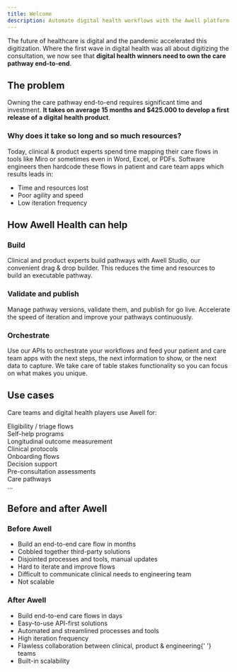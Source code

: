 ```yaml
---
title: Welcome
description: Automate digital health workflows with the Awell platform
---
```


The future of healthcare is digital and the pandemic accelerated this digitization. Where the first wave in digital health was all about digitizing the consultation, we now see that **digital health winners need to own the care pathway end-to-end**.

## The problem

Owning the care pathway end-to-end requires significant time and investment. **It takes on average 15 months and $425.000 to develop a first release of a digital health product**.

### Why does it take so long and so much resources?

Today, clinical & product experts spend time mapping their care flows in tools like Miro or sometimes even in Word, Excel, or PDFs. Software engineers then hardcode these flows in patient and care team apps which results leads in:

- Time and resources lost
- Poor agility and speed
- Low iteration frequency

## How Awell Health can help

### Build

Clinical and product experts build pathways with Awell Studio, our convenient drag & drop builder. This reduces the time and resources to build an executable pathway.

### Validate and publish

Manage pathway versions, validate them, and publish for go live. Accelerate the speed of iteration and improve your pathways continuously.

### Orchestrate

Use our APIs to orchestrate your workflows and feed your patient and care team apps with the next steps, the next information to show, or the next data to capture. We take care of table stakes functionality so you can focus on what makes you unique.

## Use cases

Care teams and digital health players use Awell for:

<div className="grid gap-6 mx-auto grid-cols-2 md:grid-cols-3">
  <div className="grid items-center grid-flow-col p-4 bg-slate-100 rounded-2xl dark:bg-slate-400">
    <div className="flex justify-center">
      <div className="text-lg font-bold text-slate-800 text-center my-4 dark:text-slate-100">
        Eligibility / triage flows
      </div>
    </div>
  </div>
  <div className="grid items-center grid-flow-col p-4 bg-slate-100 rounded-2xl dark:bg-slate-400">
    <div className="flex justify-center">
      <div className="text-lg font-bold text-slate-800 text-center my-4 dark:text-slate-100">
        Self-help programs
      </div>
    </div>
  </div>
  <div className="grid items-center grid-flow-col p-4 bg-slate-100 rounded-2xl dark:bg-slate-400">
    <div className="flex justify-center">
      <div className="text-lg font-bold text-slate-800 text-center my-4 dark:text-slate-100">
        Longitudinal outcome measurement
      </div>
    </div>
  </div>
  <div className="grid items-center grid-flow-col p-4 bg-slate-100 rounded-2xl dark:bg-slate-400">
    <div className="flex justify-center">
      <div className="text-lg font-bold text-slate-800 text-center my-4 dark:text-slate-100">
        Clinical protocols
      </div>
    </div>
  </div>
  <div className="grid items-center grid-flow-col p-4 bg-slate-100 rounded-2xl dark:bg-slate-400">
    <div className="flex justify-center">
      <div className="text-lg font-bold text-slate-800 text-center my-4 dark:text-slate-100">
        Onboarding flows
      </div>
    </div>
  </div>
  <div className="grid items-center grid-flow-col p-4 bg-slate-100 rounded-2xl dark:bg-slate-400">
    <div className="flex justify-center">
      <div className="text-lg font-bold text-slate-800 text-center my-4 dark:text-slate-100">
        Decision support
      </div>
    </div>
  </div>
  <div className="grid items-center grid-flow-col p-4 bg-slate-100 rounded-2xl dark:bg-slate-400">
    <div className="flex justify-center">
      <div className="text-lg font-bold text-slate-800 text-center my-4 dark:text-slate-100">
        Pre-consultation assessments
      </div>
    </div>
  </div>
  <div className="grid items-center grid-flow-col p-4 bg-slate-100 rounded-2xl dark:bg-slate-400">
    <div className="flex justify-center">
      <div className="text-lg font-bold text-slate-800 text-center my-4 dark:text-slate-100">
        Care pathways
      </div>
    </div>
  </div>
  <div className="grid items-center grid-flow-col p-4 bg-slate-100 rounded-2xl dark:bg-slate-400">
    <div className="flex justify-center">
      <div className="text-lg font-bold text-slate-800 text-center my-4 dark:text-slate-100">
        ...
      </div>
    </div>
  </div>
</div>

## Before and after Awell

<div className="grid grid-cols-1 sm:grid-cols-2 sm:auto-rows-fr">
  <div className="p-3">
    <div className="h-full bg-slate-50 dark:bg-slate-300 rounded-lg px-6 py-8 ring-1 ring-slate-900/5 shadow-xl">
      <h3
        className="text-base font-bold text-slate-600 dark:text-slate-800 tracking-tight"
        style={{ margin: '0', marginBottom: '16px' }}
      >
        Before Awell
      </h3>
      <ul className="dark:text-slate-800">
        <li>
          <span className="dark:text-slate-800">
            Build an end-to-end care flow in months
          </span>
        </li>
        <li>
          <span className="dark:text-slate-800">
            Cobbled together third-party solutions
          </span>
        </li>
        <li>
          <span className="dark:text-slate-800">
            Disjointed processes and tools, manual updates
          </span>
        </li>
        <li>
          <span className="dark:text-slate-800">
            Hard to iterate and improve flows
          </span>
        </li>
        <li>
          <span className="dark:text-slate-800">
            Difficult to communicate clinical needs to engineering team
          </span>
        </li>
        <li>
          <span className="dark:text-slate-800">Not scalable</span>
        </li>
      </ul>
    </div>
  </div>
  <div className="p-3">
    <div className="h-full bg-sky-100 dark:bg-sky-200 rounded-lg px-6 py-8 ring-1 ring-slate-900/5 shadow-xl">
      <h3
        className="text-base text-sky-600 dark:text-sky-800 font-bold text-white tracking-tight"
        style={{ margin: '0', marginBottom: '16px' }}
      >
        After Awell
      </h3>
      <ul>
        <li>
          <span className="dark:text-sky-900">
            Build end-to-end care flows in days
          </span>
        </li>
        <li>
          <span className="dark:text-sky-900">
            Easy-to-use API-first solutions
          </span>
        </li>
        <li>
          <span className="dark:text-sky-900">
            Automated and streamlined processes and tools
          </span>
        </li>
        <li>
          <span className="dark:text-sky-900">High iteration frequency</span>
        </li>
        <li>
          <span className="dark:text-sky-900">
            Flawless collaboration between clinical, product & engineering{' '}
          </span>
          teams
        </li>
        <li>
          <span className="dark:text-sky-900">Built-in scalability</span>
        </li>
      </ul>
    </div>
  </div>
</div>
